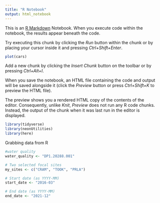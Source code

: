```yaml
---
title: "R Notebook"
output: html_notebook
---
```


This is an [R Markdown](http://rmarkdown.rstudio.com) Notebook. When you execute code within the notebook, the results appear beneath the code. 

Try executing this chunk by clicking the *Run* button within the chunk or by placing your cursor inside it and pressing *Ctrl+Shift+Enter*. 

```r
plot(cars)
```

Add a new chunk by clicking the *Insert Chunk* button on the toolbar or by pressing *Ctrl+Alt+I*.

When you save the notebook, an HTML file containing the code and output will be saved alongside it (click the *Preview* button or press *Ctrl+Shift+K* to preview the HTML file).

The preview shows you a rendered HTML copy of the contents of the editor. Consequently, unlike *Knit*, *Preview* does not run any R code chunks. Instead, the output of the chunk when it was last run in the editor is displayed.

```r

library(tidyverse)
library(neonUtilities)
library(here)
```
Grabbing data from R 
```r

#water quality 
water_quality <- "DP1.20288.001"

# Two selected focal sites
my_sites <- c("CRAM", "TOOK", "PRLA")

# Start date (as YYYY-MM)
start_date <- "2016-03"

# End date (as YYYY-MM)
end_date <- "2021-12"
```
